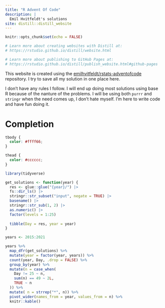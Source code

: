 ```yaml
---
title: "R Advent Of Code"
description: |
  Emil Hvitfeldt's solutions
site: distill::distill_website
---
```


```r
knitr::opts_chunk$set(echo = FALSE)

# Learn more about creating websites with Distill at:
# https://rstudio.github.io/distill/website.html

# Learn more about publishing to GitHub Pages at:
# https://rstudio.github.io/distill/publish_website.html#github-pages

```

This website is created using the [emilhvitfeldt/rstats-adventofcode](https://github.com/emilhvitfeldt/rstats-adventofcode) repository. I try to save all my solution in one place here.

I don't have any rules I follow. I will end up doing most solutions using base R because of the nanture of the problems. I will be using both `purrr` and `stringr` when the need comes up, I don't hate myself. I'm here to write code and have fun doing it.

# Completion

```css
tbody {
  color: #ffff66;
}

thead {
  color: #cccccc;
}
```

```r
library(tidyverse)

get_solutions <- function(year) {
  res <- glue::glue("{year}/") |>
  fs::dir_ls() |>
  stringr::str_subset("input", negate = TRUE) |>
  basename() |>
  stringr::str_sub(1, 2) |>
  as.numeric() |>
  factor(levels = 1:25)
  
  tibble(Day = res, year = year)
}

years <- 2015:2021

years %>%
  map_dfr(get_solutions) %>%
  mutate(year = factor(year, years)) %>%
  count(year, Day, .drop = FALSE) %>%
  group_by(year) %>%
  mutate(n = case_when(
    Day != 25 ~ n,
    sum(n) == 49 ~ 2L,
    TRUE ~ n
  )) %>%
  mutate( n = strrep("*", n)) %>%
  pivot_wider(names_from = year, values_from = n) %>%
  knitr::kable()
```

